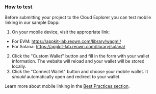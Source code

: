 ### How to test

Before submitting your project to the Cloud Explorer you can test mobile linking in our sample Dapp:

1. On your mobile device, visit the appropriate link:
- For EVM: https://appkit-lab.reown.com/library/wagmi/
- For Solana: https://appkit-lab.reown.com/library/solana/

2. Click the "Custom Wallet" button and fill in the form with your wallet information. The website will reload and your wallet will be stored locally.
3. Click the "Connect Wallet" button and choose your mobile wallet. It _should_ automatically open and redirect to your wallet.

Learn more about mobile linking in the [Best Practices section](/wallet-sdk/android/best-practices#2-mobile-linking).